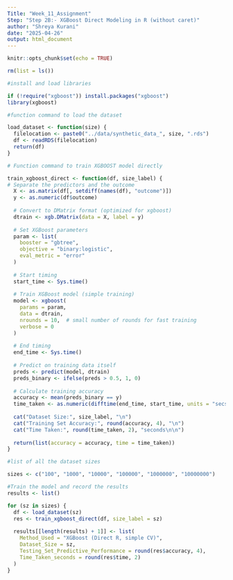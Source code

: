 ---
Title: "Week_11_Assignment"
Step: "Step 2B:- XGBoost Direct Modeling in R (without caret)"
author: "Shreya Kurani"
date: "2025-04-26"
output: html_document
---

```{r setup, include=FALSE}
knitr::opts_chunk$set(echo = TRUE)
```

```{r}
rm(list = ls()) 
```

```{r}
#install and load libraries

if (!require("xgboost")) install.packages("xgboost")
library(xgboost)

```

```{r}
#function command to load the dataset

load_dataset <- function(size) {
  filelocation <- paste0("../data/synthetic_data_", size, ".rds")
  df <- readRDS(filelocation)
  return(df)
}

```

```{r}
# Function command to train XGBOOST model directly

train_xgboost_direct <- function(df, size_label) {
# Separate the predictors and the outcome
  X <- as.matrix(df[, setdiff(names(df), "outcome")])
  y <- as.numeric(df$outcome)
  
  # Convert to DMatrix format (optimized for xgboost)
  dtrain <- xgb.DMatrix(data = X, label = y)
  
  # Set XGBoost parameters
  param <- list(
    booster = "gbtree",
    objective = "binary:logistic",
    eval_metric = "error"
  )
  
  # Start timing
  start_time <- Sys.time()
  
  # Train XGBoost model (simple training)
  model <- xgboost(
    params = param,
    data = dtrain,
    nrounds = 10,  # small number of rounds for fast training
    verbose = 0
  )
  
  # End timing
  end_time <- Sys.time()
  
  # Predict on training data itself
  preds <- predict(model, dtrain)
  preds_binary <- ifelse(preds > 0.5, 1, 0)
  
  # Calculate training accuracy
  accuracy <- mean(preds_binary == y)
  time_taken <- as.numeric(difftime(end_time, start_time, units = "secs"))
  
  cat("Dataset Size:", size_label, "\n")
  cat("Training Set Accuracy:", round(accuracy, 4), "\n")
  cat("Time Taken:", round(time_taken, 2), "seconds\n\n")
  
  return(list(accuracy = accuracy, time = time_taken))
}

```

```{r}

#list of all the dataset sizes

sizes <- c("100", "1000", "10000", "100000", "1000000", "10000000")

```

```{r}

#Train the model and record the results
results <- list()

for (sz in sizes) {
  df <- load_dataset(sz)
  res <- train_xgboost_direct(df, size_label = sz)
  
  results[[length(results) + 1]] <- list(
    Method_Used = "XGBoost (Direct R, simple CV)",
    Dataset_Size = sz,
    Testing_Set_Predictive_Performance = round(res$accuracy, 4),
    Time_Taken_seconds = round(res$time, 2)
  )
}

```
